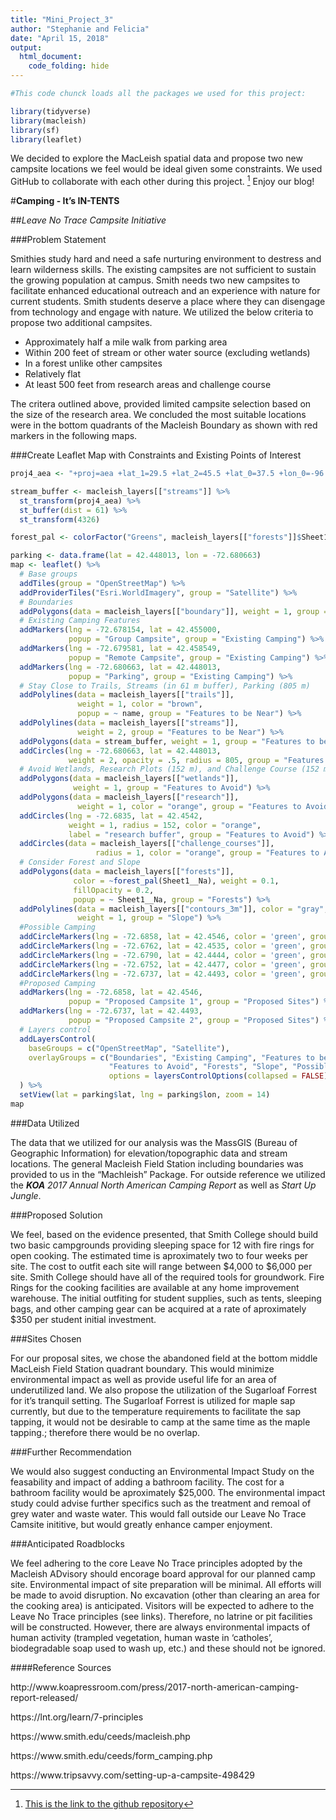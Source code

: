 ```yaml
---
title: "Mini_Project_3"
author: "Stephanie and Felicia"
date: "April 15, 2018"
output: 
  html_document:
    code_folding: hide
---
```


```r
#This code chunck loads all the packages we used for this project:

library(tidyverse)
library(macleish)
library(sf)
library(leaflet)
```

We decided to explore the MacLeish spatial data and propose two new campsite locations we feel would be ideal given some constraints.  We used GitHub to collaborate with each other during this project. [^1] Enjoy our blog!


#**Camping - It's IN-TENTS**

##*Leave No Trace Campsite Initiative*

###Problem Statement

Smithies study hard and need a safe nurturing environment to destress and learn wilderness skills. The existing campsites are not sufficient to sustain the growing population at campus. Smith needs two new campsites to facilitate enhanced educational outreach and an experience with nature for current students. Smith students deserve a place where they can disengage from technology and engage with nature. We utilized the below criteria to propose two additional campsites.

- Approximately half a mile walk from parking area
- Within 200 feet of stream or other water source (excluding wetlands)
- In a forest unlike other campsites
- Relatively flat
- At least 500 feet from research areas and challenge course

The critera outlined above, provided limited campsite selection based on the size of the research area. We concluded the most suitable locations were in the bottom quadrants of the Macleish Boundary as shown with red markers in the following maps.

###Create Leaflet Map with Constraints and Existing Points of Interest

```r
proj4_aea <- "+proj=aea +lat_1=29.5 +lat_2=45.5 +lat_0=37.5 +lon_0=-96 +x_0=0 +y_0=0 +ellps=GRS80 +datum=NAD83 +units=m +no_defs"

stream_buffer <- macleish_layers[["streams"]] %>%
  st_transform(proj4_aea) %>%
  st_buffer(dist = 61) %>%
  st_transform(4326)

forest_pal <- colorFactor("Greens", macleish_layers[["forests"]]$Sheet1__Na)
```

```r
parking <- data.frame(lat = 42.448013, lon = -72.680663)
map <- leaflet() %>%
  # Base groups
  addTiles(group = "OpenStreetMap") %>%
  addProviderTiles("Esri.WorldImagery", group = "Satellite") %>%
  # Boundaries
  addPolygons(data = macleish_layers[["boundary"]], weight = 1, group = "Boundaries") %>%
  # Existing Camping Features
  addMarkers(lng = -72.678154, lat = 42.455000, 
             popup = "Group Campsite", group = "Existing Camping") %>%
  addMarkers(lng = -72.679581, lat = 42.458549, 
             popup = "Remote Campsite", group = "Existing Camping") %>%
  addMarkers(lng = -72.680663, lat = 42.448013, 
             popup = "Parking", group = "Existing Camping") %>%
  # Stay Close to Trails, Streams (in 61 m buffer), Parking (805 m)
  addPolylines(data = macleish_layers[["trails"]], 
               weight = 1, color = "brown",
               popup = ~ name, group = "Features to be Near") %>%
  addPolylines(data = macleish_layers[["streams"]], 
               weight = 2, group = "Features to be Near") %>%
  addPolygons(data = stream_buffer, weight = 1, group = "Features to be Near") %>%
  addCircles(lng = -72.680663, lat = 42.448013, 
             weight = 2, opacity = .5, radius = 805, group = "Features to be Near") %>%
  # Avoid Wetlands, Research Plots (152 m), and Challenge Course (152 m)
  addPolygons(data = macleish_layers[["wetlands"]], 
              weight = 1, group = "Features to Avoid") %>%
  addPolygons(data = macleish_layers[["research"]], 
               weight = 1, color = "orange", group = "Features to Avoid") %>%
  addCircles(lng = -72.6835, lat = 42.4542, 
             weight = 1, radius = 152, color = "orange", 
             label = "research buffer", group = "Features to Avoid") %>%
  addCircles(data = macleish_layers[["challenge_courses"]], 
                   radius = 1, color = "orange", group = "Features to Avoid") %>%
  # Consider Forest and Slope
  addPolygons(data = macleish_layers[["forests"]], 
              color = ~forest_pal(Sheet1__Na), weight = 0.1, 
              fillOpacity = 0.2,
              popup = ~ Sheet1__Na, group = "Forests") %>%
  addPolylines(data = macleish_layers[["contours_3m"]], color = "gray", 
               weight = 1, group = "Slope") %>%
  #Possible Camping
  addCircleMarkers(lng = -72.6858, lat = 42.4546, color = 'green', group = "Possible Camping") %>%
  addCircleMarkers(lng = -72.6762, lat = 42.4535, color = 'green', group = "Possible Camping") %>%
  addCircleMarkers(lng = -72.6790, lat = 42.4444, color = 'green', group = "Possible Camping") %>%
  addCircleMarkers(lng = -72.6752, lat = 42.4477, color = 'green', group = "Possible Camping") %>%
  addCircleMarkers(lng = -72.6737, lat = 42.4493, color = 'green', group = "Possible Camping") %>%
  #Proposed Camping
  addMarkers(lng = -72.6858, lat = 42.4546, 
             popup = "Proposed Campsite 1", group = "Proposed Sites") %>%
  addMarkers(lng = -72.6737, lat = 42.4493, 
             popup = "Proposed Campsite 2", group = "Proposed Sites") %>%
  # Layers control
  addLayersControl(
    baseGroups = c("OpenStreetMap", "Satellite"),
    overlayGroups = c("Boundaries", "Existing Camping", "Features to be Near", 
                      "Features to Avoid", "Forests", "Slope", "Possible Camping", "Proposed Sites"),
                      options = layersControlOptions(collapsed = FALSE)
  ) %>%
  setView(lat = parking$lat, lng = parking$lon, zoom = 14)
map
```



###Data Utilized

The data that we utilized for our analysis was the MassGIS (Bureau of Geographic Information) for elevation/topographic data and stream locations. The general Macleish Field Station including boundaries was provided to us in the "Machleish" Package. For outside reference we utilized the ***KOA** 2017 Annual North American Camping Report* as well as *Start Up Jungle*.


###Proposed Solution

We feel, based on the evidence presented, that Smith College should build two basic campgrounds providing sleeping space for 12 with fire rings for open cooking. The estimated time is aproximately two to four weeks per site. The cost to outfit each site will range between $4,000 to $6,000 per site. Smith College should have all of the required tools for groundwork. Fire Rings for the cooking facilities are available at any home improvement warehouse. The initial outfiting for student supplies, such as tents, sleeping bags, and other camping gear can be acquired at a rate of aproximately $350 per student initial investment. 


###Sites Chosen

For our proposal sites, we chose the abandoned field at the bottom middle MacLeish Field Station quadrant boundary. This would minimize environmental impact as well as provide useful life for an area of underutilized land. We also propose the utilization of the Sugarloaf Forrest for it's tranquil setting. The Sugarloaf Forrest is utilized for maple sap currently, but due to the temperature requirements to facilitate the sap tapping, it would not be desirable to camp at the same time as the maple tapping.; therefore there would be no overlap. 


###Further Recommendation

We would also suggest conducting an Environmental Impact Study on the feasability and impact of adding a bathroom facility. The cost for a bathroom facility would be aproximately $25,000. The environmental impact study could advise further specifics such as the treatment and remoal of grey water and waste water. This would fall outside our Leave No Trace Camsite inititive, but would greatly enhance camper enjoyment.


###Anticipated Roadblocks

We feel adhering to the core Leave No Trace principles adopted by the Macleish ADvisory should encorage board approval for our planned camp site. Environmental impact of site preparation will be minimal.  All efforts will be made to avoid disruption.  No excavation (other than clearing an area for the cooking area) is anticipated.  Visitors will be expected to adhere to the Leave No Trace principles (see links).  Therefore, no latrine or pit facilities will be constructed.   However, there are always environmental impacts of human activity (trampled vegetation, human waste in ‘catholes’, biodegradable soap used to wash up, etc.) and these should not be ignored.

####Reference Sources

http://www.koapressroom.com/press/2017-north-american-camping-report-released/

https://lnt.org/learn/7-principles

https://www.smith.edu/ceeds/macleish.php

https://www.smith.edu/ceeds/form_camping.php

https://www.tripsavvy.com/setting-up-a-campsite-498429

[^1]: [This is the link to the github repository](https://github.com/sfoukaris/Mini_Project_3.git)